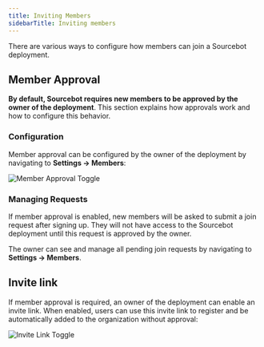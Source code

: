 ```yaml
---
title: Inviting Members
sidebarTitle: Inviting members
---
```


There are various ways to configure how members can join a Sourcebot deployment. 

## Member Approval 

**By default, Sourcebot requires new members to be approved by the owner of the deployment**. This section explains how approvals work and how
to configure this behavior.

### Configuration
Member approval can be configured by the owner of the deployment by navigating to **Settings -> Members**:

![Member Approval Toggle](/images/member_approval_toggle.png)

### Managing Requests

If member approval is enabled, new members will be asked to submit a join request after signing up. They will not have access to the Sourcebot deployment
until this request is approved by the owner.

The owner can see and manage all pending join requests by navigating to **Settings -> Members**.

## Invite link

If member approval is required, an owner of the deployment can enable an invite link. When enabled, users
can use this invite link to register and be automatically added to the organization without approval:

![Invite Link Toggle](/images/invite_link_toggle.png)